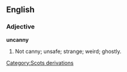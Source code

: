 ==English==

===Adjective===

'''uncanny'''

#Not canny; unsafe; strange; weird; ghostly.
[[Category:Scots derivations]]